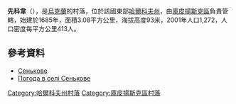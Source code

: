 {{coord|49|31|37|N|37|39|47|E|scale:100000_region:UA|display=title}}

'''先科韋'''（{{lang-uk|Сенькове}}），是[[烏克蘭|烏克蘭]]的村落，位於該國東部[[哈爾科夫州|哈爾科夫州]]，由[[庫皮揚斯克區|庫皮揚斯克區]]負責管轄，始建於1685年，面積3.08平方公里，海拔高度93米，2001年人口1,272，人口密度每平方公里413人。

==參考資料==
*[http://w1.c1.rada.gov.ua/pls/z7502/A005?rdat1=09.01.2009&rf7571=33626 Сенькове]{{dead link|date=2017年11月 |bot=InternetArchiveBot |fix-attempted=yes }}
* [http://weather.in.ua/ua/har'kovskaja/23637 Погода в селі Сенькове]{{Wayback|url=http://weather.in.ua/ua/har'kovskaja/23637 |date=20160323034913 }}

{{DEFAULTSORT:Сенькове}}
[[Category:哈爾科夫州村落|Category:哈爾科夫州村落]]
[[Category:庫皮揚斯克區村落|Category:庫皮揚斯克區村落]]


{{Kharkiv-geo-stub}}